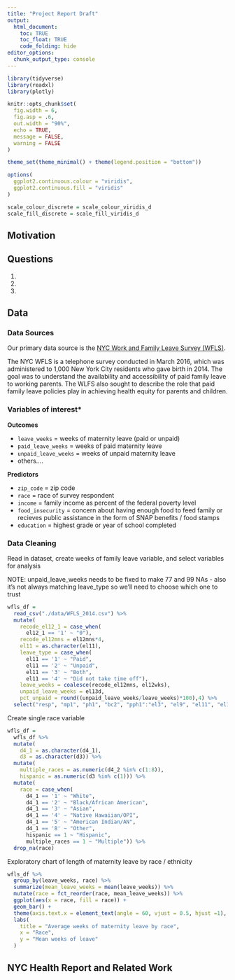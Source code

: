 ```yaml
---
title: "Project Report Draft"
output: 
  html_document:
    toc: TRUE
    toc_float: TRUE
    code_folding: hide
editor_options: 
  chunk_output_type: console
---
```


```r
library(tidyverse)
library(readxl)
library(plotly)

knitr::opts_chunk$set(
  fig.width = 6,
  fig.asp = .6,
  out.width = "90%", 
  echo = TRUE,
  message = FALSE,
  warning = FALSE
)

theme_set(theme_minimal() + theme(legend.position = "bottom"))

options(
  ggplot2.continuous.colour = "viridis",
  ggplot2.continuous.fill = "viridis"
)

scale_colour_discrete = scale_colour_viridis_d
scale_fill_discrete = scale_fill_viridis_d
```

<style type="text/css">

h1.title {
  text-align: center;
}

</style>

## Motivation


## Questions

1. 

2. 

3. 

## Data 

### **Data Sources**

Our primary data source is the [NYC Work and Family Leave Survey (WFLS)](https://data.cityofnewyork.us/Health/New-York-City-Work-and-Family-Leave-Survey-WFLS-20/grnn-mvqe).

The NYC WFLS is a telephone survey conducted in March 2016, which was administered to 1,000 New York City residents who gave birth in 2014. The goal was to understand the availability and accessibility of paid family leave to working parents. The WLFS also sought to describe the role that paid family leave policies play in achieving health equity for parents and children.

### **Variables of interest***

**Outcomes**

 * `leave_weeks` = weeks of maternity leave (paid or unpaid)
 * `paid_leave_weeks` = weeks of paid maternity leave 
 * `unpaid_leave_weeks` = weeks of unpaid maternity leave
 * others....
 
**Predictors**
 
 * `zip_code` = zip code
 * `race` = race of survey respondent
 * `income` = family income as percent of the federal poverty level
 * `food_insecurity` = concern about having enough food to feed family or recieves public assistance in the form of SNAP benefits / food stamps
 * `education` = highest grade or year of school completed

### **Data Cleaning**

Read in dataset, create weeks of family leave variable, and select variables for analysis

NOTE: unpaid_leave_weeks needs to be fixed to make 77 and 99 NAs - also it's not always matching leave_type so we'll need to choose which one to trust

```r
wfls_df = 
  read_csv("./data/WFLS_2014.csv") %>% 
  mutate(
    recode_el12_1 = case_when(
      el12_1 == '1' ~ "0"), 
    recode_el12mns = el12mns*4,
    el11 = as.character(el11),
    leave_type = case_when(
      el11 == '1' ~ "Paid",
      el11 == '2' ~ "Unpaid",
      el11 == '3' ~ "Both",
      el11 == '4' ~ "Did not take time off"),
    leave_weeks = coalesce(recode_el12mns, el12wks),
    unpaid_leave_weeks = el13d,
    pct_unpaid = round((unpaid_leave_weeks/leave_weeks)*100),4) %>% 
  select("resp", "mp1", "ph1", "bc2", "pph1":"el3", "el9", "el11", "el13a":"cp1", "mh1", "mh4", "cc1", "fixd2":"d7", "st2":"es4", "SAMP_WEIGHT":"stratum", "leave_type": "pct_unpaid")
```

Create single race variable

```r
wfls_df =
  wfls_df %>% 
  mutate(
    d4_1 = as.character(d4_1),
    d3 = as.character(d3)) %>% 
  mutate(
    multiple_races = as.numeric(d4_2 %in% c(1:8)),
    hispanic = as.numeric(d3 %in% c(1))) %>% 
  mutate(
    race = case_when(
      d4_1 == '1' ~ "White",
      d4_1 == '2' ~ "Black/African American",
      d4_1 == '3' ~ "Asian",
      d4_1 == '4' ~ "Native Hawaiian/OPI",
      d4_1 == '5' ~ "American Indian/AN",
      d4_1 == '8' ~ "Other",
      hispanic == 1 ~ "Hispanic",
      multiple_races == 1 ~ "Multiple")) %>% 
  drop_na(race)
```

Exploratory chart of length of maternity leave by race / ethnicity 

```r
wfls_df %>% 
  group_by(leave_weeks, race) %>%
  summarize(mean_leave_weeks = mean(leave_weeks)) %>%
  mutate(race = fct_reorder(race, mean_leave_weeks)) %>%
  ggplot(aes(x = race, fill = race)) +
  geom_bar() +
  theme(axis.text.x = element_text(angle = 60, vjust = 0.5, hjust =1), legend.position = "none") +
  labs(
    title = "Average weeks of maternity leave by race",
    x = "Race",
    y = "Mean weeks of leave"
  )
```


## NYC Health Report and Related Work